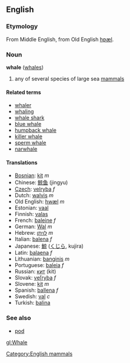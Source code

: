 {{wikipedia}}
==English==
===Etymology===
From Middle English, from Old English [[hƿæl]].
===Noun===
'''whale''' ([[whales]])

# any of several species of large sea [[mammal]]s

====Related terms====
*[[whaler]]
*[[whaling]]
*[[whale shark]]
*[[blue whale]]
*[[humpback whale]]
*[[killer whale]]
*[[sperm whale]]
*[[narwhale]]

====Translations====
*[[Bosnian]]: [[kit]] ''m''
*Chinese: [[鲸鱼]] (jingyu)
*[[Czech]]: [[velryba]] ''f''
*Dutch: [[walvis]] ''m''
*Old English: [[hwæl]] ''m''
*Estonian: [[vaal#Estonian|vaal]]
*Finnish: [[valas#Finnish|valas]]
*French: [[baleine]] ''f''
*German: [[Wal]] ''m''
*Hebrew: [[לויתן]] ''m''
*Italian: [[balena]] ''f''
*Japanese: [[鯨]] ([[くじら]], kujira)
*Latin: [[balaena]] ''f''
*Lithuanian: [[banginis]] ''m''
*Portuguese: [[baleia]] ''f''
*Russian: [[кит]] (kit)
*Slovak: [[veľryba#Slovak|veľryba]] ''f''
*Slovene: [[kit]] ''m''
*Spanish: [[ballena]] ''f''
*Swedish: [[val]] ''c''
*Turkish: [[balina]]

===See also===
*[[pod]]


[[Category:English mammals]]

[[gl:Whale]]